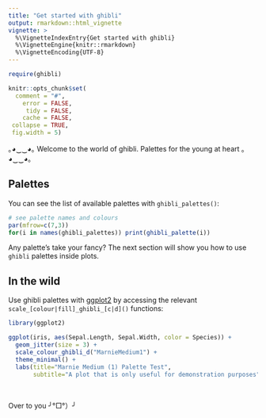 ```yaml
---
title: "Get started with ghibli"
output: rmarkdown::html_vignette
vignette: >
  %\VignetteIndexEntry{Get started with ghibli}
  %\VignetteEngine{knitr::rmarkdown}
  %\VignetteEncoding{UTF-8}
---
```


```r
require(ghibli)

knitr::opts_chunk$set(
  comment = "#",
    error = FALSE,
     tidy = FALSE,
    cache = FALSE,
 collapse = TRUE,
 fig.width = 5)
```

｡◕‿‿◕｡ Welcome to the world of ghibli. Palettes for the young at heart  ｡◕‿‿◕｡

## Palettes

You can see the list of available palettes with `ghibli_palettes()`:

```r

# see palette names and colours
par(mfrow=c(7,3))
for(i in names(ghibli_palettes)) print(ghibli_palette(i))

```

Any palette's take your fancy? The next section will show you how to use `ghibli` palettes inside plots.

## In the wild

Use ghibli palettes with [ggplot2](http://ggplot2.tidyverse.org/index.html) by accessing the relevant `scale_[colour|fill]_ghibli_[c|d]()` functions:

```r

library(ggplot2)

ggplot(iris, aes(Sepal.Length, Sepal.Width, color = Species)) +
  geom_jitter(size = 3) +
  scale_colour_ghibli_d("MarnieMedium1") +
  theme_minimal() +
  labs(title="Marnie Medium (1) Palette Test",
       subtitle="A plot that is only useful for demonstration purposes")

```

<br>

Over to you ╯°□°）╯
